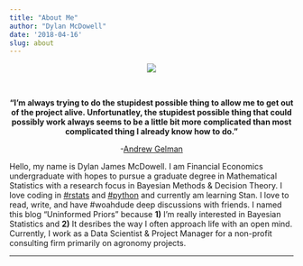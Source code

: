 ```yaml
---
title: "About Me"
author: "Dylan McDowell"
date: '2018-04-16'
slug: about
---
```


<script defer src="https://use.fontawesome.com/releases/v5.0.10/js/all.js" integrity="sha384-slN8GvtUJGnv6ca26v8EzVaR9DC58QEwsIk9q1QXdCU8Yu8ck/tL/5szYlBbqmS+" crossorigin="anonymous"></script>


<center>
<img src="../img/dylan.png">

<a href="mailto:dylan.mcdowell226@gmail.com" title="email"><i class="fas fa-envelope fa-3x"></i></a>
<a href="https://github.com/dylanjm" title="github"><i class="fab fa-github fa-3x"></i></a>
<a href="https://www.linkedin.com/in/dylan-mcdowell-1b9a2a116/" title="linkedin">
<i class="fab fa-linkedin fa-3x"></i></a>
<a href="" title="twitter"><i class="fab fa-twitter fa-3x"></i></a>
<a href="https://stats.stackexchange.com/users/123097/dylanjm" title="crossvalidated">
<i class="fab fa-stack-overflow fa-3x"></i></a><br>

__"I'm always trying to do the stupidest possible thing to allow me to get out of the project alive. Unfortunatley, the stupidest possible thing that could possibly work always seems to be a little bit more complicated than most complicated thing I already know how to do."__ 

-[Andrew Gelman](https://www.youtube.com/watch?v=T1gYvX5c2sM)
</center>



Hello, my name is Dylan James McDowell. I am Financial Economics undergraduate with hopes to pursue a graduate degree in Mathematical Statistics with a research focus in Bayesian Methods & Decision Theory. I love coding in [#rstats](https://twitter.com/hashtag/rstats?src=hash) and [#python](https://twitter.com/hashtag/Python?src=hash) and currently am learning Stan. I love to read, write, and have #woahdude deep discussions with friends. I named this blog "Uninformed Priors" because __1)__ I'm really interested in Bayesian Statistics and __2)__ It desribes the way I often approach life with an open mind. Currently, I work as a Data Scientist & Project Manager for a non-profit consulting firm primarily on agronomy projects. 

***